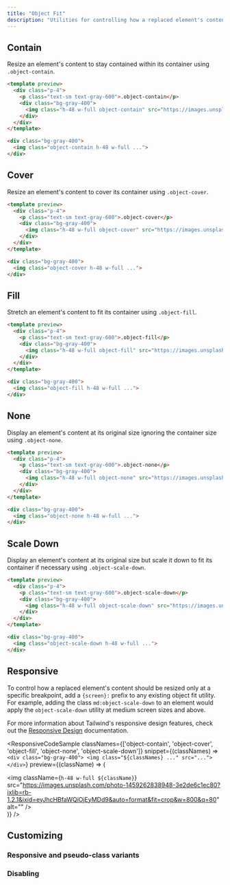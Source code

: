 ```yaml
---
title: "Object Fit"
description: "Utilities for controlling how a replaced element's content should be resized."
---
```




## Contain

Resize an element's content to stay contained within its container using `.object-contain`.

```html
<template preview>
  <div class="p-4">
    <p class="text-sm text-gray-600">.object-contain</p>
    <div class="bg-gray-400">
      <img class="h-48 w-full object-contain" src="https://images.unsplash.com/photo-1459262838948-3e2de6c1ec80?ixlib=rb-1.2.1&ixid=eyJhcHBfaWQiOjEyMDd9&auto=format&fit=crop&w=800&q=80" alt="">
    </div>
  </div>
</template>

<div class="bg-gray-400">
  <img class="object-contain h-48 w-full ...">
</div>
```

## Cover

Resize an element's content to cover its container using `.object-cover`.

```html
<template preview>
  <div class="p-4">
    <p class="text-sm text-gray-600">.object-cover</p>
    <div class="bg-gray-400">
      <img class="h-48 w-full object-cover" src="https://images.unsplash.com/photo-1459262838948-3e2de6c1ec80?ixlib=rb-1.2.1&ixid=eyJhcHBfaWQiOjEyMDd9&auto=format&fit=crop&w=800&q=80" alt="">
    </div>
  </div>
</template>

<div class="bg-gray-400">
  <img class="object-cover h-48 w-full ...">
</div>
```

## Fill

Stretch an element's content to fit its container using `.object-fill`.

```html
<template preview>
  <div class="p-4">
    <p class="text-sm text-gray-600">.object-fill</p>
    <div class="bg-gray-400">
      <img class="h-48 w-full object-fill" src="https://images.unsplash.com/photo-1459262838948-3e2de6c1ec80?ixlib=rb-1.2.1&ixid=eyJhcHBfaWQiOjEyMDd9&auto=format&fit=crop&w=800&q=80" alt="">
    </div>
  </div>
</template>

<div class="bg-gray-400">
  <img class="object-fill h-48 w-full ...">
</div>
```

## None

Display an element's content at its original size ignoring the container size using `.object-none`.

```html
<template preview>
  <div class="p-4">
    <p class="text-sm text-gray-600">.object-none</p>
    <div class="bg-gray-400">
      <img class="h-48 w-full object-none" src="https://images.unsplash.com/photo-1459262838948-3e2de6c1ec80?ixlib=rb-1.2.1&ixid=eyJhcHBfaWQiOjEyMDd9&auto=format&fit=crop&w=800&q=80" alt="">
    </div>
  </div>
</template>

<div class="bg-gray-400">
  <img class="object-none h-48 w-full ...">
</div>
```

## Scale Down

Display an element's content at its original size but scale it down to fit its container if necessary using `.object-scale-down`.

```html
<template preview>
  <div class="p-4">
    <p class="text-sm text-gray-600">.object-scale-down</p>
    <div class="bg-gray-400">
      <img class="h-48 w-full object-scale-down" src="https://images.unsplash.com/photo-1459262838948-3e2de6c1ec80?ixlib=rb-1.2.1&ixid=eyJhcHBfaWQiOjEyMDd9&auto=format&fit=crop&h=128&q=80" alt="">
    </div>
  </div>
</template>

<div class="bg-gray-400">
  <img class="object-scale-down h-48 w-full ...">
</div>
```

## Responsive

To control how a replaced element's content should be resized only at a specific breakpoint, add a `{screen}:` prefix to any existing object fit utility. For example, adding the class `md:object-scale-down` to an element would apply the `object-scale-down` utility at medium screen sizes and above.

For more information about Tailwind's responsive design features, check out the [Responsive Design](/docs/responsive-design) documentation.

<ResponsiveCodeSample
  classNames={['object-contain', 'object-cover', 'object-fill', 'object-none', 'object-scale-down']}
  snippet={(classNames) => `
    <div class="bg-gray-400">
      <img class="${classNames} ..." src="...">
    </div>
  `}
  preview={(className) => (
    <div className="bg-gray-400">
      <img className={`h-48 w-full ${className}`} src="https://images.unsplash.com/photo-1459262838948-3e2de6c1ec80?ixlib=rb-1.2.1&ixid=eyJhcHBfaWQiOjEyMDd9&auto=format&fit=crop&w=800&q=80" alt="" />
    </div>
  )}
/>

## Customizing

### Responsive and pseudo-class variants

<Variants plugin="objectFit" name="object-fit" />

### Disabling

<Disabling plugin="objectFit" name="object-fit" />
